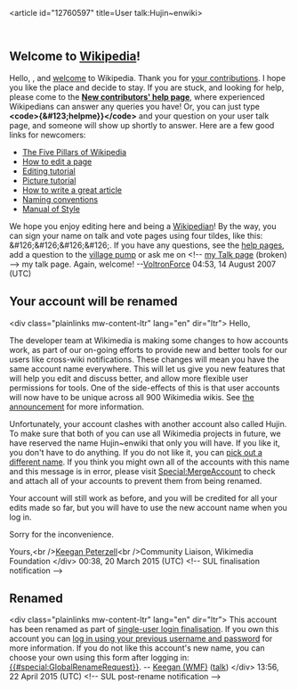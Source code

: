 <article id="12760597" title=User talk:Hujin~enwiki>
	<talkpage id="12760597" title="User talk:Hujin~enwiki">
==Welcome to [[Wikipedia]]!==
Hello, '''{{PAGENAME}}''', and [[Wikipedia:Welcome, newcomers|welcome]] to Wikipedia. Thank you for [[Special:Contributions/{{PAGENAME}}|your contributions]]. I hope you like the place and decide to stay. If you are stuck, and looking for help, please come to the '''[[Wikipedia:New contributors' help page|New contributors' help page]]''', where experienced Wikipedians can answer any queries you have! Or, you can just type '''&lt;code&gt;{&amp;#123;helpme}}&lt;/code&gt;''' and your question on your user talk page, and someone will show up shortly to answer. Here are a few good links for newcomers: 
*[[Wikipedia:Five pillars|The Five Pillars of Wikipedia]]
*[[Wikipedia:How to edit a page|How to edit a page]]
*[[Wikipedia:Tutorial|Editing tutorial]]
*[[Wikipedia:Picture tutorial|Picture tutorial]]
*[[Wikipedia:How to write a great article|How to write a great article]]
*[[Wikipedia:Naming conventions|Naming conventions]]
*[[Wikipedia:Manual of Style|Manual of Style]] 
We hope you enjoy editing here and being a [[Wikipedia:Wikipedians|Wikipedian]]! By the way, you can sign your name on talk and vote pages using four tildes, like this: &amp;#126;&amp;#126;&amp;#126;&amp;#126;. If you have any questions, see the [[Wikipedia:Help|help pages]], add a question to the [[Wikipedia:village pump|village pump]] or ask me on &lt;!-- [[{{ns:3}}:{{{1}}}|my Talk page]] (broken) --&gt; my talk page. Again, welcome! --[[User:VoltronForce|VoltronForce]] 04:53, 14 August 2007 (UTC)

== Your account will be renamed ==

&lt;div class=&quot;plainlinks mw-content-ltr&quot; lang=&quot;en&quot; dir=&quot;ltr&quot;&gt;
Hello,

The developer team at Wikimedia is making some changes to how accounts work, as part of our on-going efforts to provide new and better tools for our users like cross-wiki notifications. These changes will mean you have the same account name everywhere. This will let us give you new features that will help you edit and discuss better, and allow more flexible user permissions for tools. One of the side-effects of this is that user accounts will now have to be unique across all 900 Wikimedia wikis. See [[m:Special:MyLanguage/Single User Login finalisation announcement|the announcement]] for more information.

Unfortunately, your account clashes with another account also called Hujin. To make sure that both of you can use all Wikimedia projects in future, we have reserved the name Hujin~enwiki that only you will have. If you like it, you don't have to do anything. If you do not like it, you can [[Special:GlobalRenameRequest|pick out a different name]]. If you think you might own all of the accounts with this name and this message is in error, please visit [[Special:MergeAccount]] to check and attach all of your accounts to prevent them from being renamed.

Your account will still work as before, and you will be credited for all your edits made so far, but you will have to use the new account name when you log in.

Sorry for the inconvenience.

Yours,&lt;br /&gt;[[m:User:Keegan (WMF)|Keegan Peterzell]]&lt;br /&gt;Community Liaison, Wikimedia Foundation
&lt;/div&gt; 00:38, 20 March 2015 (UTC)
&lt;!-- SUL finalisation notification --&gt;

== Renamed ==

&lt;div class=&quot;plainlinks mw-content-ltr&quot; lang=&quot;en&quot; dir=&quot;ltr”&gt;
This account has been renamed as part of [[m:Special:MyLanguage/Single User Login finalisation announcement|single-user login finalisation]]. If you own this account you can [[{{#special:userlogin}}|log in using your previous username and password]] for more information. If you do not like this account's new name, you can choose your own using this form after logging in: [[{{#special:GlobalRenameRequest}}]]. -- [[m:User:Keegan (WMF)|Keegan (WMF)]] ([[m:User talk:Keegan (WMF)|talk]])
&lt;/div&gt; 13:56, 22 April 2015 (UTC)
&lt;!-- SUL post-rename notification --&gt;
	</talkpage>
</article>